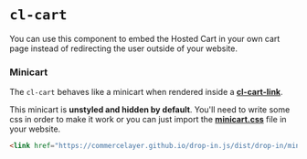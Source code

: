 
<Meta
  title={meta.title}
  argTypes={meta.argTypes}
/>

# `cl-cart`

You can use this component to embed the Hosted Cart in your own cart page instead of redirecting the user outside of your website.

<Canvas withSource="open">
  <Story story={Basic} name="Basic" />
</Canvas>


### Minicart

The `cl-cart` behaves like a minicart when rendered inside a [**cl-cart-link**](?path=/docs/components-cart-cl-cart-link--basic).

This minicart is **unstyled and hidden by default**.
You'll need to write some css in order to make it work or you can just import the [**minicart.css**](?path=/docs/drop-in-js--page#minicartcss) file in your website.

```html dark
<link href="https://commercelayer.github.io/drop-in.js/dist/drop-in/minicart.css" rel="stylesheet" />
```

<Canvas withSource="open">
  <Story story={Minicart} name="Minicart" />
</Canvas>

<ArgsTable story="Minicart" />
